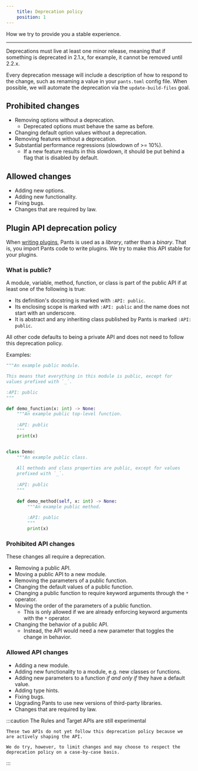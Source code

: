 ```yaml
---
    title: Deprecation policy
    position: 1
---
```


How we try to provide you a stable experience.

---

Deprecations must live at least one minor release, meaning that if something is deprecated in 2.1.x, for example, it cannot be removed until 2.2.x.

Every deprecation message will include a description of how to respond to the change, such as renaming a value in your `pants.toml` config file. When possible, we will automate the deprecation via the `update-build-files` goal.

Prohibited changes
------------------

- Removing options without a deprecation.
  - Deprecated options must behave the same as before.
- Changing default option values without a deprecation.
- Removing features without a deprecation.
- Substantial performance regressions (slowdown of >= 10%).
  - If a new feature results in this slowdown, it should be put behind a flag that is disabled by default.

Allowed changes
---------------

- Adding new options.
- Adding new functionality.
- Fixing bugs.
- Changes that are required by law.

Plugin API deprecation policy
-----------------------------

When [writing plugins](doc:plugins-overview), Pants is used as a _library_, rather than a _binary_. That is, you import Pants code to write plugins. We try to make this API stable for your plugins.

### What is public?

A module, variable, method, function, or class is part of the public API if at least one of the following is true:

- Its definition's docstring is marked with `:API: public`.
- Its enclosing scope is marked with `:API: public` and the name does not start with an underscore.
- It is abstract and any inheriting class published by Pants is marked `:API: public`.

All other code defaults to being a private API and does not need to follow this deprecation policy.

Examples:

```python title="deprecation_example.py"
"""An example public module.

This means that everything in this module is public, except for 
values prefixed with `_`.

:API: public
"""

def demo_function(x: int) -> None:
    """An example public top-level function.
  
    :API: public
    """
    print(x)


class Demo:
    """An example public class.
    
    All methods and class properties are public, except for values 
    prefixed with `_`.
    
    :API: public
    """
    
    def demo_method(self, x: int) -> None:
        """An example public method.
        
        :API: public
        """
        print(x)
```

### Prohibited API changes

These changes all require a deprecation.

- Removing a public API.
- Moving a public API to a new module.
- Removing the parameters of a public function.
- Changing the default values of a public function.
- Changing a public function to require keyword arguments through the `*` operator.
- Moving the order of the parameters of a public function.
  - This is only allowed if we are already enforcing keyword arguments with the `*` operator.
- Changing the behavior of a public API.
  - Instead, the API would need a new parameter that toggles the change in behavior.

### Allowed API changes

- Adding a new module.
- Adding new functionality to a module, e.g. new classes or functions.
- Adding new parameters to a function _if and only if_ they have a default value.
- Adding type hints.
- Fixing bugs.
- Upgrading Pants to use new versions of third-party libraries.
- Changes that are required by law.


:::caution The Rules and Target APIs are still experimental

    
    These two APIs do not yet follow this deprecation policy because we are actively shaping the API. 
    
    We do try, however, to limit changes and may choose to respect the deprecation policy on a case-by-case basis.

:::